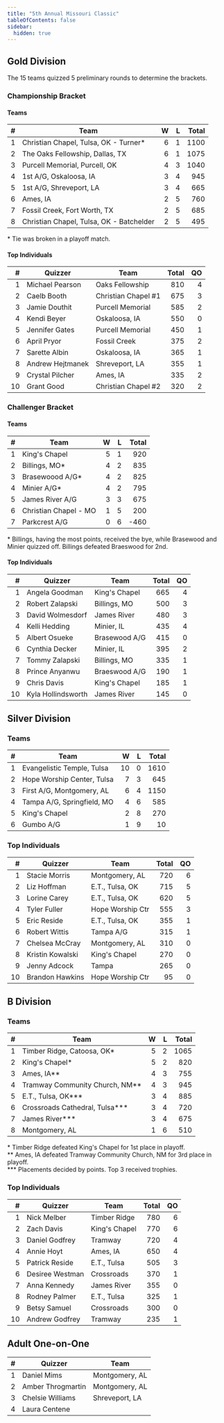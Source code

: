 ```yaml
---
title: "5th Annual Missouri Classic"
tableOfContents: false
sidebar:
  hidden: true
---
```


## Gold Division

The 15 teams quizzed 5 preliminary rounds to determine the brackets.

### Championship Bracket

#### Teams

|    # | Team                                     |    W |    L | Total |
| ---: | ---------------------------------------- | ---: | ---: | ----: |
|    1 | Christian Chapel, Tulsa, OK - Turner*    |    6 |    1 |  1100 |
|    2 | The Oaks Fellowship, Dallas, TX          |    6 |    1 |  1075 |
|    3 | Purcell Memorial, Purcell, OK            |    4 |    3 |  1040 |
|    4 | 1st A/G, Oskaloosa, IA                   |    3 |    4 |   945 |
|    5 | 1st A/G, Shreveport, LA                  |    3 |    4 |   665 |
|    6 | Ames, IA                                 |    2 |    5 |   760 |
|    7 | Fossil Creek, Fort Worth, TX             |    2 |    5 |   685 |
|    8 | Christian Chapel, Tulsa, OK - Batchelder |    2 |    5 |   495 |

\* Tie was broken in a playoff match.

#### Top Individuals

|    # | Quizzer          | Team                | Total |   QO |
| ---: | ---------------- | ------------------- | ----: | ---: |
|    1 | Michael Pearson  | Oaks Fellowship     |   810 |    4 |
|    2 | Caelb Booth      | Christian Chapel #1 |   675 |    3 |
|    3 | Jamie Douthit    | Purcell Memorial    |   585 |    2 |
|    4 | Kendi Beyer      | Oskaloosa, IA       |   550 |    0 |
|    5 | Jennifer Gates   | Purcell Memorial    |   450 |    1 |
|    6 | April Pryor      | Fossil Creek        |   375 |    2 |
|    7 | Sarette Albin    | Oskaloosa, IA       |   365 |    1 |
|    8 | Andrew Hejtmanek | Shreveport, LA      |   355 |    1 |
|    9 | Crystal Pilcher  | Ames, IA            |   335 |    2 |
|   10 | Grant Good       | Christian Chapel #2 |   320 |    2 |

### Challenger Bracket

#### Teams

|    # | Team                  |    W |    L | Total |
| ---: | --------------------- | ---: | ---: | ----: |
|    1 | King's Chapel         |    5 |    1 |   920 |
|    2 | Billings, MO*         |    4 |    2 |   835 |
|    3 | Brasewoood A/G*       |    4 |    2 |   825 |
|    4 | Minier A/G*           |    4 |    2 |   795 |
|    5 | James River A/G       |    3 |    3 |   675 |
|    6 | Christian Chapel - MO |    1 |    5 |   200 |
|    7 | Parkcrest A/G         |    0 |    6 |  -460 |

\* Billings, having the most points, received the bye, while Brasewood and Minier quizzed off. Billings defeated Braeswood for 2nd.

#### Top Individuals

|    # | Quizzer            | Team          | Total |   QO |
| ---: | ------------------ | ------------- | ----: | ---: |
|    1 | Angela Goodman     | King's Chapel |   665 |    4 |
|    2 | Robert Zalapski    | Billings, MO  |   500 |    3 |
|    3 | David Wolmesdorf   | James River   |   480 |    3 |
|    4 | Kelli Hedding      | Minier, IL    |   435 |    4 |
|    5 | Albert Osueke      | Brasewood A/G |   415 |    0 |
|    6 | Cynthia Decker     | Minier, IL    |   395 |    2 |
|    7 | Tommy Zalapski     | Billings, MO  |   335 |    1 |
|    8 | Prince Anyanwu     | Braeswood A/G |   190 |    1 |
|    9 | Chris Davis        | King's Chapel |   185 |    1 |
|   10 | Kyla Hollindsworth | James River   |   145 |    0 |

## Silver Division

### Teams

|    # | Team                       |    W |    L | Total |
| ---: | -------------------------- | ---: | ---: | ----: |
|    1 | Evangelistic Temple, Tulsa |   10 |    0 |  1610 |
|    2 | Hope Worship Center, Tulsa |    7 |    3 |   645 |
|    3 | First A/G, Montgomery, AL  |    6 |    4 |  1150 |
|    4 | Tampa A/G, Springfield, MO |    4 |    6 |   585 |
|    5 | King's Chapel              |    2 |    8 |   270 |
|    6 | Gumbo A/G                  |    1 |    9 |    10 |

### Top Individuals

|    # | Quizzer          | Team             | Total |   QO |
| ---: | ---------------- | ---------------- | ----: | ---: |
|    1 | Stacie Morris    | Montgomery, AL   |   720 |    6 |
|    2 | Liz Hoffman      | E.T., Tulsa, OK  |   715 |    5 |
|    3 | Lorine Carey     | E.T., Tulsa, OK  |   620 |    5 |
|    4 | Tyler Fuller     | Hope Worship Ctr |   555 |    3 |
|    5 | Eric Reside      | E.T., Tulsa, OK  |   355 |    1 |
|    6 | Robert Wittis    | Tampa A/G        |   315 |    1 |
|    7 | Chelsea McCray   | Montgomery, AL   |   310 |    0 |
|    8 | Kristin Kowalski | King's Chapel    |   270 |    0 |
|    9 | Jenny Adcock     | Tampa            |   265 |    0 |
|   10 | Brandon Hawkins  | Hope Worship Ctr |    95 |    0 |

## B Division

### Teams

|    # | Team                           |    W |    L | Total |
| ---: | ------------------------------ | ---: | ---: | ----: |
|    1 | Timber Ridge, Catoosa, OK*     |    5 |    2 |  1065 |
|    2 | King's Chapel*                 |    5 |    2 |   820 |
|    3 | Ames, IA**                     |    4 |    3 |   755 |
|    4 | Tramway Community Church, NM** |    4 |    3 |   945 |
|    5 | E.T., Tulsa, OK***             |    3 |    4 |   885 |
|    6 | Crossroads Cathedral, Tulsa*** |    3 |    4 |   720 |
|    7 | James River***                 |    3 |    4 |   675 |
|    8 | Montgomery, AL                 |    1 |    6 |   510 |

\* Timber Ridge defeated King's Chapel for 1st place in playoff.\
\*\* Ames, IA defeated Tramway Community Church, NM for 3rd place in playoff.\
\*\*\* Placements decided by points. Top 3 received trophies.

### Top Individuals

|    # | Quizzer         | Team          | Total |   QO |
| ---: | --------------- | ------------- | ----: | ---: |
|    1 | Nick Melber     | Timber Ridge  |   780 |    6 |
|    2 | Zach Davis      | King's Chapel |   770 |    6 |
|    3 | Daniel Godfrey  | Tramway       |   720 |    4 |
|    4 | Annie Hoyt      | Ames, IA      |   650 |    4 |
|    5 | Patrick Reside  | E.T., Tulsa   |   505 |    3 |
|    6 | Desiree Westman | Crossroads    |   370 |    1 |
|    7 | Anna Kennedy    | James River   |   355 |    0 |
|    8 | Rodney Palmer   | E.T., Tulsa   |   325 |    1 |
|    9 | Betsy Samuel    | Crossroads    |   300 |    0 |
|   10 | Andrew Godfrey  | Tramway       |   235 |    1 |

## Adult One-on-One

|    # | Quizzer           | Team           |
| ---: | ----------------- | -------------- |
|    1 | Daniel Mims       | Montgomery, AL |
|    2 | Amber Throgmartin | Montgomery, AL |
|    3 | Chelsie Williams  | Shreveport, LA |
|    4 | Laura Centene     |                |

